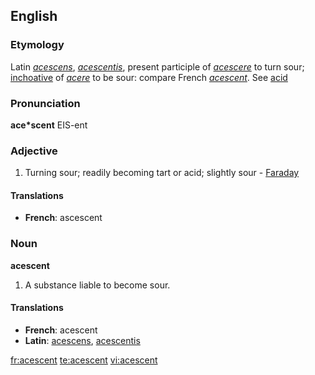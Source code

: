 ==English==

===Etymology===
Latin ''[[acescens]]'', ''[[acescentis]]'', present participle of ''[[acescere]]'' to turn sour; [[inchoative]] of ''[[acere]]'' to be sour: compare French ''[[acescent]]''. See [[acid]]

===Pronunciation===
'''ace*scent'''
EIS-ent

===Adjective===
{{infl|en|adjective}}

# Turning sour; readily becoming tart or acid; slightly sour - [[Faraday]]

====Translations====
*'''French''': ascescent

===Noun===
'''acescent'''

# A substance liable to become sour.

====Translations====
*'''French''': acescent
*'''Latin''': [[acescens]], [[acescentis]]

[[fr:acescent]]
[[te:acescent]]
[[vi:acescent]]